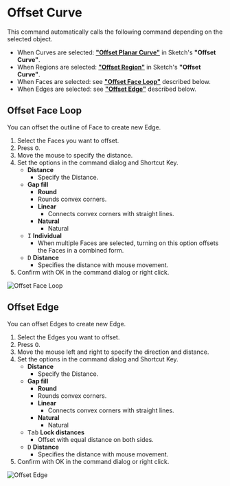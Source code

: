
# Offset Curve

<Reference shortcut="O" command="Offset Curve" button="Right of Command Bar" />

This command automatically calls the following command depending on the selected object.

- When Curves are selected: [**"Offset Planar Curve"**](../sketch/offset-curve#offset-planar-curve) in Sketch's **"Offset Curve"**.
- When Regions are selected: [**"Offset Region"**](../sketch/offset-curve#offset-region) in Sketch's **"Offset Curve"**.
- When Faces are selected: see [**"Offset Face Loop"**](#offset-face-loop) described below.
- When Edges are selected: see [**"Offset Edge"**](#offset-edge) described below.

## Offset Face Loop

You can offset the outline of Face to create new Edge.

1. Select the Faces you want to offset.
2. Press <kbd>O</kbd>.
3. Move the mouse to specify the distance.
4. Set the options in the command dialog and Shortcut Key.
    - **Distance**
        - Specify the Distance.
    - **Gap fill**
        - **Round**
         - Rounds convex corners.
        - **Linear**
            - Connects convex corners with straight lines.
        - **Natural**
            - Natural
    - <kbd>I</kbd> **Individual**
        - When multiple Faces are selected, turning on this option offsets the Faces in a combined form.
   - <kbd>D</kbd> **Distance**
        - Specifies the distance with mouse movement.
5. Confirm with OK in the command dialog or right click.

![Offset Face Loop](/img/offset-face-loop.gif)

## Offset Edge

You can offset Edges to create new Edge.

1. Select the Edges you want to offset.
2. Press <kbd>O</kbd>.
3. Move the mouse left and right to specify the direction and distance.
4. Set the options in the command dialog and Shortcut Key.
    - **Distance**
        - Specify the Distance.
    - **Gap fill**
        - **Round**
         - Rounds convex corners.
        - **Linear**
            - Connects convex corners with straight lines.
        - **Natural**
            - Natural
    - <kbd>Tab</kbd> **Lock distances**
        - Offset with equal distance on both sides.
   - <kbd>D</kbd> **Distance**
      - Specifies the distance with mouse movement.
5. Confirm with OK in the command dialog or right click.

![Offset Edge](/img/offset-edge.gif)